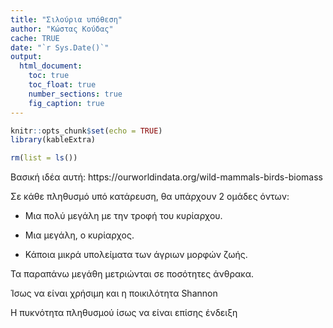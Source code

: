 ```yaml
---
title: "Σιλούρια υπόθεση"
author: "Κώστας Κούδας"
cache: TRUE
date: "`r Sys.Date()`"
output:
  html_document:
    toc: true
    toc_float: true
    number_sections: true
    fig_caption: true
---
```


```r
knitr::opts_chunk$set(echo = TRUE)
library(kableExtra)
```

```r
rm(list = ls())
```


Βασική ιδέα αυτή:
https://ourworldindata.org/wild-mammals-birds-biomass

Σε κάθε πληθυσμό υπό κατάρευση, θα υπάρχουν 2 ομάδες όντων:

- Μια πολύ μεγάλη με την τροφή του κυρίαρχου.

- Μια μεγάλη, ο κυρίαρχος.

- Κάποια μικρά υπολείματα των άγριων μορφών ζωής.

Τα παραπάνω μεγάθη μετριώνται σε ποσότητες άνθρακα.

Ίσως να είναι χρήσιμη και η ποικιλότητα Shannon

Η πυκνότητα πληθυσμού ίσως να είναι επίσης ένδειξη